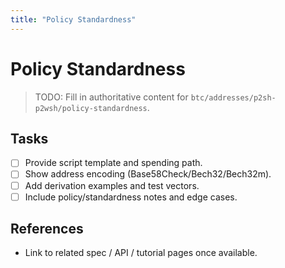 ```yaml
---
title: "Policy Standardness"
---
```


# Policy Standardness

> TODO: Fill in authoritative content for `btc/addresses/p2sh-p2wsh/policy-standardness`.

## Tasks
- [ ] Provide script template and spending path.
- [ ] Show address encoding (Base58Check/Bech32/Bech32m).
- [ ] Add derivation examples and test vectors.
- [ ] Include policy/standardness notes and edge cases.

## References
- Link to related spec / API / tutorial pages once available.
